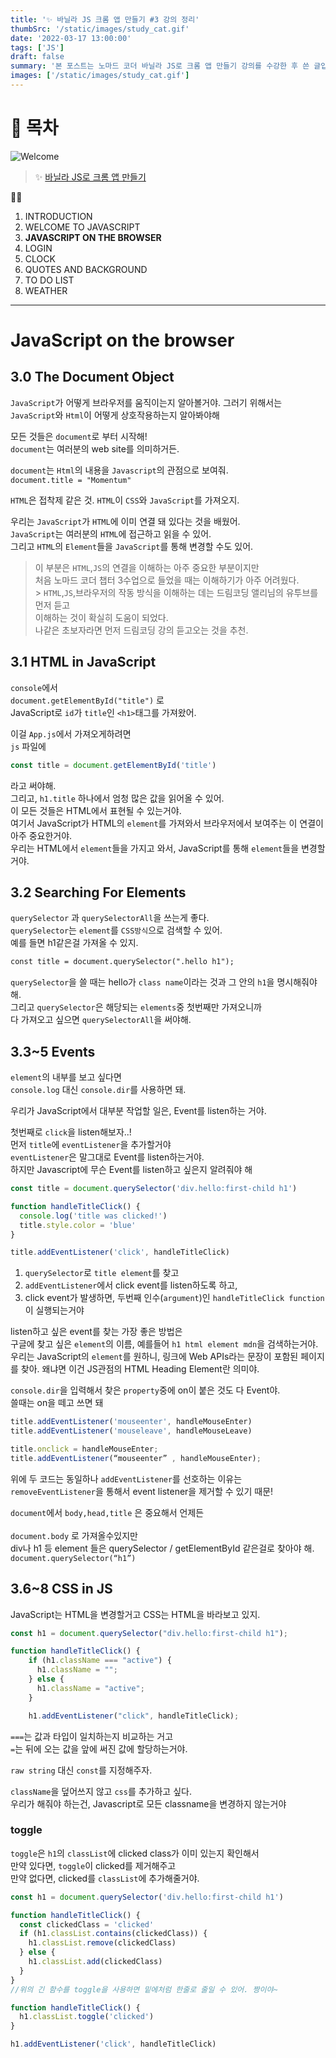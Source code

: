 ```yaml
---
title: '✨ 바닐라 JS 크롬 앱 만들기 #3 강의 정리'
thumbSrc: '/static/images/study_cat.gif'
date: '2022-03-17 13:00:00'
tags: ['JS']
draft: false
summary: '본 포스트는 노마드 코더 바닐라 JS로 크롬 앱 만들기 강의를 수강한 후 쓴 글입니다.'
images: ['/static/images/study_cat.gif']
---
```


# 📌 목차

![Welcome](/static/images/study_cat.gif)

> ✨ [바닐라 JS로 크롬 앱 만들기](https://nomadcoders.co/javascript-for-beginners/lobby)

💁🏻

1.  INTRODUCTION
2.  WELCOME TO JAVASCRIPT
3.  **JAVASCRIPT ON THE BROWSER**
4.  LOGIN
5.  CLOCK
6.  QUOTES AND BACKGROUND
7.  TO DO LIST
8.  WEATHER

---

# JavaScript on the browser

## 3.0 The Document Object

`JavaScript`가 어떻게 브라우저를 움직이는지 알아볼거야. 그러기 위해서는<br />
`JavaScript`와 `Html`이 어떻게 상호작용하는지 알아봐야해<br />

모든 것들은 `document`로 부터 시작해!<br />
`document`는 여러분의 web site를 의미하거든.

`document`는 `Html`의 내용을 `Javascript`의 관점으로 보여줘.<br />
`document.title = "Momentum"`

`HTML`은 접착제 같은 것. `HTML`이 `CSS`와 `JavaScript`를 가져오지.

우리는 `JavaScript`가 `HTML`에 이미 연결 돼 있다는 것을 배웠어.<br />
`JavaScript`는 여러분의 `HTML`에 접근하고 읽을 수 있어. <br />
그리고 `HTML`의 `Element`들을 `JavaScript`를 통해 변경할 수도 있어.

> 이 부분은 `HTML`,`JS`의 연결을 이해하는 아주 중요한 부분이지만<br />
> 처음 노마드 코더 챕터 3수업으로 들었을 때는 이해하기가 아주 어려웠다. <br /> > `HTML`,`JS`,브라우저의 작동 방식을 이해하는 데는 드림코딩 앨리님의 유투브를 먼저 듣고 <br />
> 이해하는 것이 확실히 도움이 되었다. <br />
> 나같은 초보자라면 먼저 드림코딩 강의 듣고오는 것을 추천.

## 3.1 HTML in JavaScript

`console`에서 <br />
`document.getElementById("title")` 로 <br />
JavaScript로 `id`가 `title`인 `<h1>`태그를 가져왔어.

이걸 `App.js`에서 가져오게하려면<br />
`js` 파일에

```js
const title = document.getElementById('title')
```

라고 써야해.<br />
그리고, `h1.title` 하나에서 엄청 많은 값을 읽어올 수 있어.<br />
이 모든 것들은 HTML에서 표현될 수 있는거야.<br />
여기서 JavaScript가 HTML의 `element`를 가져와서 브라우저에서 보여주는 이 연결이 아주 중요한거야.<br />
우리는 HTML에서 `element`들을 가지고 와서, JavaScript를 통해 `element`들을 변경할거야.

## 3.2 Searching For Elements

`querySelector` 과 `querySelectorAll`을 쓰는게 좋다.<br />
`querySelector`는 `element`를 `CSS방식`으로 검색할 수 있어.<br />
예를 들면 h1같은걸 가져올 수 있지.<br />

```html
const title = document.querySelector(".hello h1");
```

`querySelector`을 쓸 때는 hello가 `class name`이라는 것과 그 안의 `h1`을 명시해줘야 해.<br />
그리고 `querySelector`은 해당되는 `elements`중 첫번째만 가져오니까 <br />
다 가져오고 싶으면 `querySelectorAll`을 써야해.

## 3.3~5 Events

`element`의 내부를 보고 싶다면 <br />
`console.log` 대신 `console.dir`를 사용하면 돼.

우리가 JavaScript에서 대부분 작업할 일은, Event를 listen하는 거야.

첫번째로 `click`을 listen해보자..!<br />
먼저 `title`에 `eventListener`을 추가할거야<br />
`eventListener`은 말그대로 Event를 listen하는거야.<br />
하지만 Javascript에 무슨 Event를 listen하고 싶은지 알려줘야 해

```js
const title = document.querySelector('div.hello:first-child h1')

function handleTitleClick() {
  console.log('title was clicked!')
  title.style.color = 'blue'
}

title.addEventListener('click', handleTitleClick)
```

1. `querySelector`로 `title element`를 찾고
2. `addEventListener`에서 click event를 listen하도록 하고,
3. click event가 발생하면, 두번째 인수(`argument`)인 `handleTitleClick function`이 실행되는거야

listen하고 싶은 event를 찾는 가장 좋은 방법은<br />
구글에 찾고 싶은 `element`의 이름, 예를들어 `h1 html element mdn`을 검색하는거야.<br />
우리는 JavaScript의 `element`를 원하니, 링크에 Web APIs라는 문장이 포함된 페이지를 찾아. 왜냐면 이건 JS관점의 HTML Heading Element란 의미야.

`console.dir`을 입력해서 찾은 `property`중에 on이 붙은 것도 다 Event야.<br />
쓸때는 on을 떼고 쓰면 돼 <br />

```js
title.addEventListener('mouseenter', handleMouseEnter)
title.addEventListener('mouseleave', handleMouseLeave)
```

```js
title.onclick = handleMouseEnter;
title.addEventListener(“mouseenter” , handleMouseEnter);
```

위에 두 코드는 동일하나 `addEventListener`를 선호하는 이유는 <br />
`removeEventListener`을 통해서 event listener을 제거할 수 있기 때문!

`document`에서 `body,head,title` 은 중요해서 언제든<br />  
`document.body` 로 가져올수있지만 <br />
div나 h1 등 element 들은 querySelector / getElementById 같은걸로 찾아야 해.<br />
`document.querySelector(“h1”)`

## 3.6~8 CSS in JS

JavaScript는 HTML을 변경할거고 CSS는 HTML을 바라보고 있지.

```js
const h1 = document.querySelector("div.hello:first-child h1");

function handleTitleClick() {
	if (h1.className === "active") {
	  h1.className = "";
	} else {
	  h1.className = "active";
	}

	h1.addEventListener("click", handleTitleClick);
```

`===`는 값과 타입이 일치하는지 비교하는 거고<br />
`=`는 뒤에 오는 값을 앞에 써진 값에 할당하는거야.

`raw string` 대신 `const`를 지정해주자.

`className`을 덮어쓰지 않고 `css`를 추가하고 싶다.<br />
우리가 해줘야 하는건, Javascript로 모든 classname을 변경하지 않는거야

### toggle

`toggle`은 `h1`의 `classList`에 clicked class가 이미 있는지 확인해서<br />
만약 있다면, `toggle`이 clicked를 제거해주고<br />
만약 없다면, clicked를 `classList`에 추가해줄거야.

```js
const h1 = document.querySelector('div.hello:first-child h1')

function handleTitleClick() {
  const clickedClass = 'clicked'
  if (h1.classList.contains(clickedClass)) {
    h1.classList.remove(clickedClass)
  } else {
    h1.classList.add(clickedClass)
  }
}
//위의 긴 함수를 toggle을 사용하면 밑에처럼 한줄로 줄일 수 있어. 짱이야~

function handleTitleClick() {
  h1.classList.toggle('clicked')
}

h1.addEventListener('click', handleTitleClick)
```

